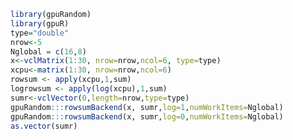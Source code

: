 <!--
%\VignetteEngine{knitr::knitr}
%\VignetteIndexEntry{logrowcolsum}
-->


```r
library(gpuRandom)
library(gpuR)
type="double"
nrow<-5
Nglobal = c(16,8) 
x<-vclMatrix(1:30, nrow=nrow,ncol=6, type=type)
xcpu<-matrix(1:30, nrow=nrow,ncol=6)
rowsum <- apply(xcpu,1,sum)
logrowsum <- apply(log(xcpu),1,sum)
sumr<-vclVector(0,length=nrow,type=type)
gpuRandom:::rowsumBackend(x, sumr,log=1,numWorkItems=Nglobal)
gpuRandom:::rowsumBackend(x, sumr,log=0,numWorkItems=Nglobal)
as.vector(sumr)

```